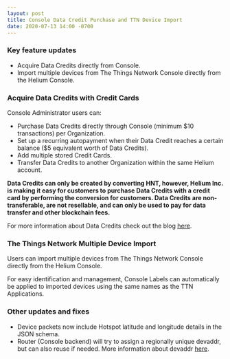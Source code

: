 ```yaml
---
layout: post
title: Console Data Credit Purchase and TTN Device Import
date: 2020-07-13 14:00 -0700
---
```


### Key feature updates

- Acquire Data Credits directly from Console.
- Import multiple devices from The Things Network Console directly from the Helium Console.

### Acquire Data Credits with Credit Cards

Console Administrator users can:

- Purchase Data Credits directly through Console (minimum $10 transactions) per Organization.
- Set up a recurring autopayment when their Data Credit reaches a certain balance ($5 equivalent
  worth of Data Credits).
- Add multiple stored Credit Cards.
- Transfer Data Credits to another Organization within the same Helium account.

**Data Credits can only be created by converting HNT, however, Helium Inc. is making it easy for
customers to purchase Data Credits with a credit card by performing the conversion for customers.
Data Credits are non-transferable, are not resellable, and can only be used to pay for data transfer
and other blockchain fees.**

For more information about Data Credits check out the blog
[here](https://blog.helium.com/data-credits-will-soon-be-live-on-the-helium-network-c672ac1aa052).

### The Things Network Multiple Device Import

Users can import multiple devices from The Things Network Console directly from the Helium Console.

For easy identification and management, Console Labels can automatically be applied to imported
devices using the same names as the TTN Applications.

### Other updates and fixes

- Device packets now include Hotspot latitude and longitude details in the JSON schema.
- Router (Console backend) will try to assign a regionally unique devaddr, but can also reuse if
  needed. More information about devaddr [here](https://developer.helium.com/longfi/longfi-routing).
